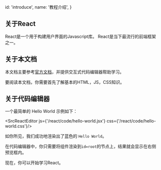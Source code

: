 
  id: 'introduce',
  name: '教程介绍',
}

## 关于React

React是一个用于构建用户界面的Javascript库。
React是当下最流行的前端框架之一。

## 关于本文档

本文档主要参考[官方文档](https://zh-hans.reactjs.org/docs/getting-started.html)，并提供交互式代码编辑器帮助学习。

要阅读本文档，你需要首先了解基本的HTML，JS，CSS知识。

## 关于代码编辑器

一个最简单的 Hello World 示例如下：

<SrcReactEditor js={'/react/code/hello-world.jsx'} css={'/react/code/hello-world.css'}/>

<p/>

如你所见，我们成功地渲染出了蓝色的 `Hello World`。

在代码编辑器中，你只需要将组件渲染到`id=root`的节点上，结果就会显示在右侧预览框内。

现在，你可以开始学习React。